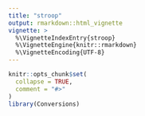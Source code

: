```yaml
---
title: "stroop"
output: rmarkdown::html_vignette
vignette: >
  %\VignetteIndexEntry{stroop}
  %\VignetteEngine{knitr::rmarkdown}
  %\VignetteEncoding{UTF-8}
---
```


```r
knitr::opts_chunk$set(
  collapse = TRUE,
  comment = "#>"
)
library(Conversions)
```